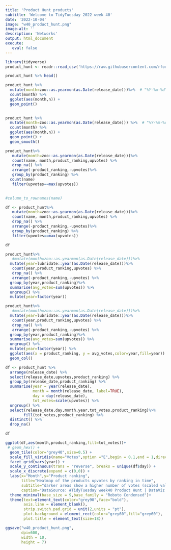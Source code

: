 ```yaml
---
title: 'Product Hunt products'
subtitle: 'Welcome to TidyTuesday 2022 week 40'
date: '2022-10-04'
image: "w40_product_hunt.png"
image-alt: ''
description: 'Networks'
output: html_document
execute: 
   eval: false
---
```





```r
library(tidyverse)
product_hunt <- readr::read_csv('https://raw.githubusercontent.com/rfordatascience/tidytuesday/master/data/2022/2022-10-04/product_hunt.csv')

product_hunt %>% head()
```

```r
product_hunt %>%
  mutate(month=zoo::as.yearmon(as.Date(release_date)))%>%  # "%Y-%m-%d"
  count(month) %>%
  ggplot(aes(month,n)) +
  geom_point() 
  
```

```r
product_hunt %>%
  mutate(month=zoo::as.yearmon(as.Date(release_date))) %>%  # "%Y-%m-%d"
  count(month) %>%
  ggplot(aes(month,n)) +
  geom_point() +
  geom_smooth()
```


```r
product_hunt%>%
   mutate(month=zoo::as.yearmon(as.Date(release_date)))%>%
   count(name, month,product_ranking,upvotes) %>%
   drop_na() %>%
   arrange(-product_ranking,-upvotes)%>%
   group_by(product_ranking) %>%
  count(name)
   filter(upvotes==max(upvotes))
  

#column_to_rownames(name)

```


```r
df <- product_hunt%>%
   mutate(month=zoo::as.yearmon(as.Date(release_date)))%>%
   count(name, month,product_ranking,upvotes) %>%
   drop_na() %>%
   arrange(-product_ranking,-upvotes)%>%
   group_by(product_ranking) %>%
   filter(upvotes==max(upvotes))

df
```



```r
product_hunt%>%
   #mutate(month=zoo::as.yearmon(as.Date(release_date)))%>%
  mutate(year=lubridate::year(as.Date(release_date)))%>%
   count(year,product_ranking,upvotes) %>%
   drop_na() %>%
   arrange(-product_ranking,-upvotes) %>%
  group_by(year,product_ranking)%>%
  summarise(avg_votes=sum(upvotes)) %>%
  ungroup() %>%
  mutate(year=factor(year)) 
```


```r
product_hunt%>%
   #mutate(month=zoo::as.yearmon(as.Date(release_date)))%>%
  mutate(year=lubridate::year(as.Date(release_date)))%>%
   count(year,product_ranking,upvotes) %>%
   drop_na() %>%
   arrange(-product_ranking,-upvotes) %>%
  group_by(year,product_ranking)%>%
  summarise(avg_votes=sum(upvotes)) %>%
  ungroup() %>%
  mutate(year=factor(year)) %>%
  ggplot(aes(x = product_ranking, y = avg_votes,color=year,fill=year)) +
  geom_col() 
```








```r
df <- product_hunt %>% 
  arrange(release_date) %>%
  select(release_date,upvotes,product_ranking) %>%
  group_by(release_date,product_ranking) %>%
  summarise(year = year(release_date),
            month = month(release_date, label=TRUE),
            day = day(release_date),
            tot_votes=scale(upvotes)) %>%
  ungroup() %>% 
  select(release_date,day,month,year,tot_votes,product_ranking)%>%
        fill(tot_votes,product_ranking) %>%
  distinct() %>%
  drop_na() 

df
```




```r
ggplot(df,aes(month,product_ranking,fill=tot_votes))+
 # geom_hex() +
  geom_tile(color="grey40",size=0.5) +
  scale_fill_viridis(name="Votes",option ="E",begin = 0.1,end = 1,direction = -1)+
  facet_grid(vars(year)) +
  scale_y_continuous(trans = "reverse", breaks = unique(df$day)) +
  scale_x_discrete(expand = c(0,0)) +
  labs(x="Month",y="Product ranking",
       title="Heatmap of the products upvotes by ranking in time",
       subtitle="darker areas show a higher number of votes (scaled values)",
       caption="DataSource: #TidyTuesday week40 Product Hunt | DataViz: Federica Gazzelloni") +
  theme_minimal(base_size = 9,base_family = "Roboto Condensed")+
  theme(text=element_text(color="grey90",face="bold"),
        axis.line = element_blank(),
        strip.switch.pad.grid = unit(2,units = "pt"),
        plot.background = element_rect(color="grey60",fill="grey60"),
        plot.title = element_text(size=18))
```

```r
ggsave("w40_product_hunt.png",
       dpi=600,
       width = 10,
       height = 7)
```


